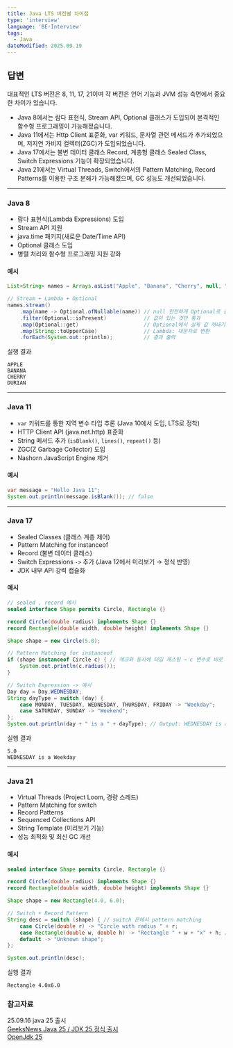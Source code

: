 ```yaml
---
title: Java LTS 버전별 차이점
type: 'interview'
language: 'BE-Interview'
tags:
  - Java
dateModified: 2025.09.19
---
```


## 답변

대표적인 LTS 버전은 8, 11, 17, 21이며 각 버전은 언어 기능과 JVM 성능 측면에서 중요한 차이가 있습니다.

- Java 8에서는 람다 표현식, Stream API, Optional 클래스가 도입되어 본격적인 함수형 프로그래밍이 가능해졌습니다.
- Java 11에서는 Http Client 표준화, var 키워드, 문자열 관련 메서드가 추가되었으며, 저지연 가비지 컬렉터(ZGC)가 도입되었습니다.
- Java 17에서는 불변 데이터 클래스 Record, 계층형 클래스 Sealed Class, Switch Expressions 기능이 확장되었습니다.
- Java 21에서는 Virtual Threads, Switch에서의 Pattern Matching, Record Patterns를 이용한 구조 분해가 가능해졌으며, GC 성능도 개선되었습니다.

---

### Java 8

- 람다 표현식(Lambda Expressions) 도입
- Stream API 지원
- java.time 패키지(새로운 Date/Time API)
- Optional 클래스 도입
- 병렬 처리와 함수형 프로그래밍 지원 강화

#### 예시

```java
List<String> names = Arrays.asList("Apple", "Banana", "Cherry", null, "Durian");

// Stream + Lambda + Optional
names.stream()
    .map(name -> Optional.ofNullable(name)) // null 안전하게 Optional로 감싸기
    .filter(Optional::isPresent)            // 값이 있는 것만 통과
    .map(Optional::get)                     // Optional에서 실제 값 꺼내기
    .map(String::toUpperCase)               // Lambda: 대문자로 변환
    .forEach(System.out::println);          // 결과 출력
```

실행 결과

```
APPLE
BANANA
CHERRY
DURIAN
```

---

### Java 11

- `var` 키워드를 통한 지역 변수 타입 추론 (Java 10에서 도입, LTS로 정착)
- HTTP Client API (java.net.http) 표준화
- String 메서드 추가 (`isBlank()`, `lines()`, `repeat()` 등)
- ZGC(Z Garbage Collector) 도입
- Nashorn JavaScript Engine 제거

#### 예시

```java
var message = "Hello Java 11";
System.out.println(message.isBlank()); // false
```

---

### Java 17

- Sealed Classes (클래스 계층 제어)
- Pattern Matching for instanceof
- Record (불변 데이터 클래스)
- Switch Expressions `->` 추가 (Java 12에서 미리보기 → 정식 반영)
- JDK 내부 API 강력 캡슐화

#### 예시

```Java
// sealed , record 예시
sealed interface Shape permits Circle, Rectangle {}

record Circle(double radius) implements Shape {}
record Rectangle(double width, double height) implements Shape {}

Shape shape = new Circle(5.0);

// Pattern Matching for instanceof
if (shape instanceof Circle c) { // 체크와 동시에 타입 캐스팅 → c 변수로 바로 접근 가능
    System.out.println(c.radius());
}

// Switch Expression -> 예시
Day day = Day.WEDNESDAY;
String dayType = switch (day) {
    case MONDAY, TUESDAY, WEDNESDAY, THURSDAY, FRIDAY -> "Weekday";
    case SATURDAY, SUNDAY -> "Weekend";
};
System.out.println(day + " is a " + dayType); // Output: WEDNESDAY is a Weekday

```

실행 결과

```
5.0
WEDNESDAY is a Weekday
```

---

### Java 21

- Virtual Threads (Project Loom, 경량 스레드)
- Pattern Matching for switch
- Record Patterns
- Sequenced Collections API
- String Template (미리보기 기능)
- 성능 최적화 및 최신 GC 개선

#### 예시

```Java
sealed interface Shape permits Circle, Rectangle {}

record Circle(double radius) implements Shape {}
record Rectangle(double width, double height) implements Shape {}

Shape shape = new Rectangle(4.0, 6.0);

// Switch + Record Pattern
String desc = switch (shape) { // switch 문에서 pattern matching
    case Circle(double r) -> "Circle with radius " + r;
    case Rectangle(double w, double h) -> "Rectangle " + w + "x" + h; // Record Pattern으로 구조분해
    default -> "Unknown shape";
};

System.out.println(desc);
```

실행 결과

```
Rectangle 4.0x6.0
```

### 참고자료

25.09.16 java 25 출시  
[GeeksNews Java 25 / JDK 25 정식 출시](https://news.hada.io/topic?id=23133)  
[OpenJdk 25](https://openjdk.org/projects/jdk/25/)
